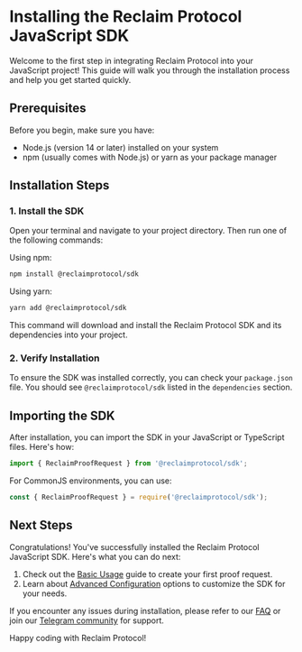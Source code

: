 # Installing the Reclaim Protocol JavaScript SDK

Welcome to the first step in integrating Reclaim Protocol into your JavaScript project! This guide will walk you through the installation process and help you get started quickly.

## Prerequisites

Before you begin, make sure you have:

- Node.js (version 14 or later) installed on your system
- npm (usually comes with Node.js) or yarn as your package manager

## Installation Steps

### 1. Install the SDK

Open your terminal and navigate to your project directory. Then run one of the following commands:

Using npm:
```bash
npm install @reclaimprotocol/sdk
```

Using yarn:
```bash
yarn add @reclaimprotocol/sdk
```

This command will download and install the Reclaim Protocol SDK and its dependencies into your project.

### 2. Verify Installation

To ensure the SDK was installed correctly, you can check your `package.json` file. You should see `@reclaimprotocol/sdk` listed in the `dependencies` section.

## Importing the SDK

After installation, you can import the SDK in your JavaScript or TypeScript files. Here's how:

```javascript
import { ReclaimProofRequest } from '@reclaimprotocol/sdk';
```

For CommonJS environments, you can use:

```javascript
const { ReclaimProofRequest } = require('@reclaimprotocol/sdk');
```

## Next Steps

Congratulations! You've successfully installed the Reclaim Protocol JavaScript SDK. Here's what you can do next:

1. Check out the [Basic Usage](./basic-usage) guide to create your first proof request.
3. Learn about [Advanced Configuration](./advanced-configuration) options to customize the SDK for your needs.

If you encounter any issues during installation, please refer to our [FAQ](https://reclaimprotocol.org/faq) or join our [Telegram community](https://t.me/protocolreclaim) for support.

Happy coding with Reclaim Protocol!
